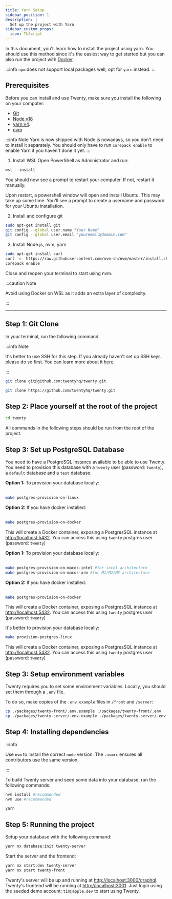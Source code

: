 ```yaml
---
title: Yarn Setup
sidebar_position: 1
description: |
  Set up the project with Yarn
sidebar_custom_props:
  icon: TbScript
---
```


In this document, you'll learn how to install the project using yarn. You should use this method since it's the easiest way to get started but you can also run the project with [Docker](/contributor/local-setup/docker-setup).  

:::info
`npm` does not support local packages well, opt for `yarn` instead.
:::

## Prerequisites

<Tabs>
<TabItem value="yarn" label="Linux and MacOS" default>

Before you can install and use Twenty, make sure you install the following on your computer:
- [Git](https://git-scm.com/book/en/v2/Getting-Started-Installing-Git)
- [Node v18](https://nodejs.org/en/download) 
- [yarn v4](https://yarnpkg.com/getting-started/install).
- [nvm](https://github.com/nvm-sh/nvm/blob/master/README.md)

:::info Note
Yarn is now shipped with Node.js nowadays, so you don't need to install it separately.
You should only have to run `corepack enable` to enable Yarn if you haven't done it yet.
:::

</TabItem>

<TabItem value="wsl" label="Windows (WSL)" >

1. Install WSL
Open PowerShell as Administrator and run:

```powershell
wsl --install
```
You should now see a prompt to restart your computer. If not, restart it manually.

Upon restart, a powershell window will open and install Ubuntu. This may take up some time.
You'll see a prompt to create a username and password for your Ubuntu installation.

2. Install and configure git

```bash
sudo apt-get install git
git config --global user.name "Your Name"
git config --global user.email "youremail@domain.com"
```

3. Install Node.js, nvm, yarn
```bash
sudo apt-get install curl
curl -o- https://raw.githubusercontent.com/nvm-sh/nvm/master/install.sh | bash
corepack enable
```
Close and reopen your terminal to start using nvm. 

:::caution Note

Avoid using Docker on WSL as it adds an extra layer of complexity.

:::

</TabItem>
</Tabs>

---

## Step 1: Git Clone

In your terminal, run the following command. 

:::info Note

It's better to use SSH for this step. If you already haven't set up SSH keys, please do so first. You can learn more about it [here](https://docs.github.com/en/authentication/connecting-to-github-with-ssh/about-ssh). 

:::

<Tabs>
<TabItem value="ssh" label="SSH (Recommended)" default>

```bash
git clone git@github.com:twentyhq/twenty.git
```
</TabItem>
<TabItem value="https" label="HTTPS" >

```bash
git clone https://github.com/twentyhq/twenty.git
```

</TabItem>
</Tabs>

## Step 2: Place yourself at the root of the project

```bash
cd twenty
```

All commands in the following steps should be run from the root of the project.


## Step 3: Set up PostgreSQL Database
You need to have a PostgreSQL instance available to be able to use Twenty.
You need to provision this database with a `twenty` user (password: `twenty`), a `default` database and a `test` database.

<Tabs>
<TabItem value="linux" label="Linux" default>
<b>Option 1:</b> To provision your database locally:
<br /><br />

```bash
make postgres-provision-on-linux
```

<b>Option 2:</b> If you have docker installed:
<br /><br />

```bash
make postgres-provision-on-docker
```
This will create a Docker container, exposing a PostgresSQL instance at [http://localhost:5432](http://localhost:5432).
You can access this using `twenty` postgres user (password: `twenty`)
  </TabItem>
  <TabItem value="mac-os" label="Mac OS" default>

<b>Option 1:</b> To provision your database locally:
<br /><br />

```bash
make postgres-provision-on-macos-intel #for intel architecture
make postgres-provision-on-macos-arm #for M1/M2/M3 architecture
```

<b>Option 2:</b> If you have docker installed:
<br /><br />

```bash
make postgres-provision-on-docker
```
This will create a Docker container, exposing a PostgresSQL instance at [http://localhost:5432](http://localhost:5432).
You can access this using `twenty` postgres user (password: `twenty`)

  </TabItem>
  <TabItem value="wsl" label="Windows (WSL)">

It's better to provision your database locally:
```bash
make provision-postgres-linux
```
This will create a Docker container, exposing a PostgresSQL instance at [http://localhost:5432](http://localhost:5432).
You can access this using `twenty` postgres user (password: `twenty`)
  </TabItem>
</Tabs>


## Step 3: Setup environment variables

Twenty requires you to set some environment variables. Locally, you should set them through a `.env` file.

To do so, make copies of the `.env.example` files in `/front` and `/server`:
```bash
cp ./packages/twenty-front/.env.example ./packages/twenty-front/.env
cp ./packages/twenty-server/.env.example ./packages/twenty-server/.env
```

## Step 4: Installing dependencies

:::info

Use `nvm` to install the correct `node` version. The `.nvmrc` ensures all contributors use the same version.

:::

To build Twenty server and seed some data into your database, run the following commands:
```bash
nvm install #recommended
nvm use #recommended

yarn
```

## Step 5: Running the project

Setup your database with the following command:
```bash
yarn nx database:init twenty-server
```

Start the server and the frontend:
```bash
yarn nx start:dev twenty-server
yarn nx start twenty-front
```

Twenty's server will be up and running at [http://localhost:3000/graphql](http://localhost:3000/graphql).
Twenty's frontend will be running at [http://localhost:3001](http://localhost:3001). Just login using the seeded demo account: `tim@apple.dev` to start using Twenty.

